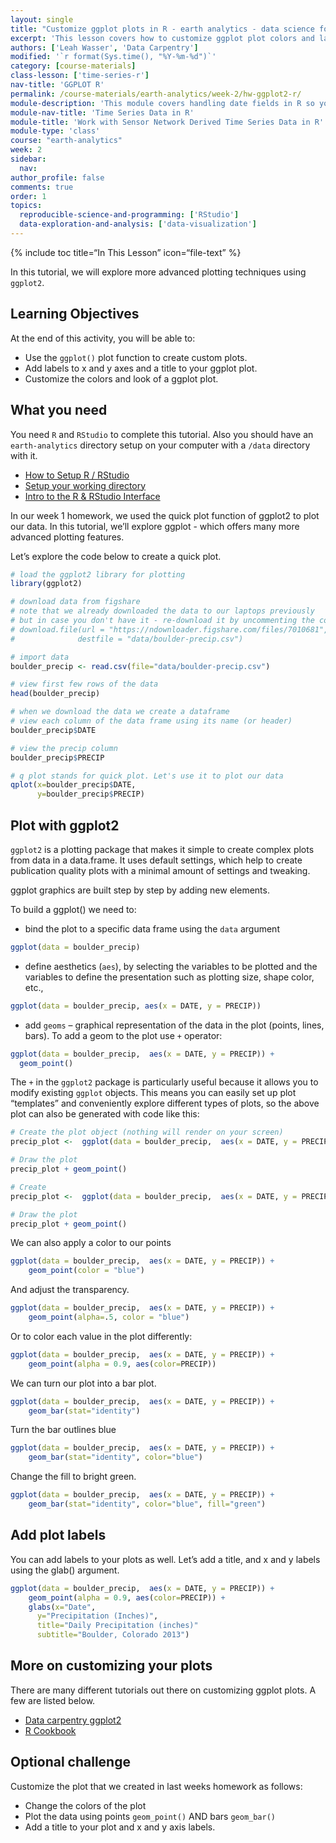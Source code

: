 ```yaml
---
layout: single
title: "Customize ggplot plots in R - earth analytics - data science for scientists"
excerpt: 'This lesson covers how to customize ggplot plot colors and label axes in R. It uses the ggplot2 package.'
authors: ['Leah Wasser', 'Data Carpentry']
modified: '`r format(Sys.time(), "%Y-%m-%d")`'
category: [course-materials]
class-lesson: ['time-series-r']
nav-title: 'GGPLOT R'
permalink: /course-materials/earth-analytics/week-2/hw-ggplot2-r/
module-description: 'This module covers handling date fields in R so you can efficiently plot time series data using ggplot(). We will use the as.DATE() function to convert dates stored in a data.frame to a date class. We will then plot the time series data using ggplot() and learn how to customize colors and axis labels. '
module-nav-title: 'Time Series Data in R'
module-title: 'Work with Sensor Network Derived Time Series Data in R'
module-type: 'class'
course: "earth-analytics"
week: 2
sidebar:
  nav:
author_profile: false
comments: true
order: 1
topics:
  reproducible-science-and-programming: ['RStudio']
  data-exploration-and-analysis: ['data-visualization']
---
```


{% include toc title="In This Lesson" icon="file-text" %}

In this tutorial, we will explore more advanced plotting techniques using `ggplot2`.

<div class='notice--success' markdown="1">

## <i class="fa fa-graduation-cap" aria-hidden="true"></i> Learning Objectives
At the end of this activity, you will be able to:

* Use the `ggplot()` plot function to create custom plots.
* Add labels to x and y axes and a title to your ggplot plot.
* Customize the colors and look of a ggplot plot.

## <i class="fa fa-check-square-o fa-2" aria-hidden="true"></i> What you need

You need `R` and `RStudio` to complete this tutorial. Also you should have
an `earth-analytics` directory setup on your computer with a `/data`
directory with it.

* [How to Setup R / RStudio](/course-materials/earth-analytics/week-1/setup-r-rstudio/)
* [Setup your working directory](/course-materials/earth-analytics/week-1/setup-working-directory/)
* [Intro to the R & RStudio Interface](/course-materials/earth-analytics/week-1/intro-to-r-and-rstudio)

</div>


In our week 1 homework, we used the quick plot function of ggplot2 to plot our data.
In this tutorial, we'll explore ggplot - which offers many more advanced plotting
features.

Let's explore the code below to create a quick plot.

```r

# load the ggplot2 library for plotting
library(ggplot2)

# download data from figshare
# note that we already downloaded the data to our laptops previously
# but in case you don't have it - re-download it by uncommenting the code below.
# download.file(url = "https://ndownloader.figshare.com/files/7010681",
#              destfile = "data/boulder-precip.csv")

# import data
boulder_precip <- read.csv(file="data/boulder-precip.csv")

# view first few rows of the data
head(boulder_precip)

# when we download the data we create a dataframe
# view each column of the data frame using its name (or header)
boulder_precip$DATE

# view the precip column
boulder_precip$PRECIP

# q plot stands for quick plot. Let's use it to plot our data
qplot(x=boulder_precip$DATE,
      y=boulder_precip$PRECIP)

```

## Plot with ggplot2

`ggplot2` is a plotting package that makes it simple to create complex plots
from data in a data.frame. It uses default settings, which help to create
publication quality plots with a minimal amount of settings and tweaking.

ggplot graphics are built step by step by adding new elements.

To build a ggplot() we need to:

- bind the plot to a specific data frame using the `data` argument

```r
ggplot(data = boulder_precip)

```


- define aesthetics (`aes`), by selecting the variables to be plotted and the variables to define the presentation
     such as plotting size, shape color, etc.,

```r
ggplot(data = boulder_precip, aes(x = DATE, y = PRECIP))
```

- add `geoms` -- graphical representation of the data in the plot (points,
     lines, bars). To add a geom to the plot use `+` operator:

```r
ggplot(data = boulder_precip,  aes(x = DATE, y = PRECIP)) +
  geom_point()

```

The `+` in the `ggplot2` package is particularly useful because it allows you
to modify existing `ggplot` objects. This means you can easily set up plot
"templates" and conveniently explore different types of plots, so the above
plot can also be generated with code like this:

```r
# Create the plot object (nothing will render on your screen)
precip_plot <-  ggplot(data = boulder_precip,  aes(x = DATE, y = PRECIP))

# Draw the plot
precip_plot + geom_point()

```

```r
# Create
precip_plot <-  ggplot(data = boulder_precip,  aes(x = DATE, y = PRECIP))

# Draw the plot
precip_plot + geom_point()
```


We can also apply a color to our points

```r
ggplot(data = boulder_precip,  aes(x = DATE, y = PRECIP)) +
    geom_point(color = "blue")

```

And adjust the transparency.

```r
ggplot(data = boulder_precip,  aes(x = DATE, y = PRECIP)) +
    geom_point(alpha=.5, color = "blue")

```


Or to color each value in the plot differently:

```r
ggplot(data = boulder_precip,  aes(x = DATE, y = PRECIP)) +
    geom_point(alpha = 0.9, aes(color=PRECIP))

```


We can turn our plot into a bar plot.

```r
ggplot(data = boulder_precip,  aes(x = DATE, y = PRECIP)) +
    geom_bar(stat="identity")

```

Turn the bar outlines blue

```r
ggplot(data = boulder_precip,  aes(x = DATE, y = PRECIP)) +
    geom_bar(stat="identity", color="blue")

```

Change the fill to bright green.

```r
ggplot(data = boulder_precip,  aes(x = DATE, y = PRECIP)) +
    geom_bar(stat="identity", color="blue", fill="green")

```


## Add plot labels

You can add labels to your plots as well. Let's add a title, and x and y labels using the glab() argument.

```r
ggplot(data = boulder_precip,  aes(x = DATE, y = PRECIP)) +
    geom_point(alpha = 0.9, aes(color=PRECIP)) +
    glabs(x="Date",
      y="Precipitation (Inches)",
      title="Daily Precipitation (inches)"
      subtitle="Boulder, Colorado 2013")
```



## More on customizing your plots

There are many different tutorials out there on customizing ggplot plots. A
few are listed below.

* <a href="http://www.datacarpentry.org/R-ecology-lesson/05-visualization-ggplot2.html" target="_blank" data-proofer-ignore=''> Data carpentry ggplot2 </a>
* <a href="http://www.cookbook-r.com/Graphs/" target="_blank">R Cookbook</a>

<div class="notice--warning" markdown="1">

## <i class="fa fa-pencil-square-o" aria-hidden="true"></i> Optional challenge

Customize the plot that we created in last weeks homework as follows:

* Change the colors of the plot
* Plot the data using points `geom_point()` AND bars `geom_bar()`
* Add a title to your plot and x and y axis labels.

</div>

